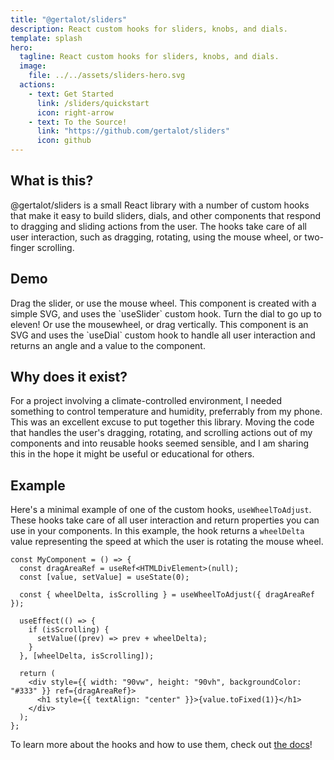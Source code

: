 ```yaml
---
title: "@gertalot/sliders"
description: React custom hooks for sliders, knobs, and dials.
template: splash
hero:
  tagline: React custom hooks for sliders, knobs, and dials.
  image:
    file: ../../assets/sliders-hero.svg
  actions:
    - text: Get Started
      link: /sliders/quickstart
      icon: right-arrow
    - text: To the Source!
      link: "https://github.com/gertalot/sliders"
      icon: github
---
```



## What is this?

@gertalot/sliders is a small React library with a number of custom hooks that make it easy to build sliders, dials, and
other components that respond to dragging and sliding actions from the user. The hooks take care of all user
interaction, such as dragging, rotating, using the mouse wheel, or two-finger scrolling.

## Demo

<CardGrid>
  <Card title="Slider">
    Drag the slider, or use the mouse wheel. This component is created with a simple SVG, and uses the `useSlider`
    custom hook.
    <VolumeSlider client:idle />
  </Card>
  <Card title="Dial">
    Turn the dial to go up to eleven! Or use the mousewheel, or drag vertically. This component is an SVG and uses the
    `useDial` custom hook to handle all user interaction and returns an angle and a value to the component.
    <VolumeDial client:idle />
  </Card>
</CardGrid>

## Why does it exist?

For a project involving a climate-controlled environment, I needed something to control temperature and humidity,
preferrably from my phone. This was an excellent excuse to put together this library.
Moving the code that handles the user's dragging, rotating, and scrolling actions out of my components and into
reusable hooks seemed sensible, and I am sharing this in the hope it might be useful or educational for others.

## Example

Here's a minimal example of one of the custom hooks, `useWheelToAdjust`. These hooks take care of all user interaction
and return properties you can use in your components. In this example, the hook returns a `wheelDelta` value
representing the speed at which the user is rotating the mouse wheel.

```tsx {5}
const MyComponent = () => {
  const dragAreaRef = useRef<HTMLDivElement>(null);
  const [value, setValue] = useState(0);

  const { wheelDelta, isScrolling } = useWheelToAdjust({ dragAreaRef });

  useEffect(() => {
    if (isScrolling) {
      setValue((prev) => prev + wheelDelta);
    }
  }, [wheelDelta, isScrolling]);

  return (
    <div style={{ width: "90vw", height: "90vh", backgroundColor: "#333" }} ref={dragAreaRef}>
      <h1 style={{ textAlign: "center" }}>{value.toFixed(1)}</h1>
    </div>
  );
};
```

To learn more about the hooks and how to use them, check out [the docs](/sliders/quickstart)!
